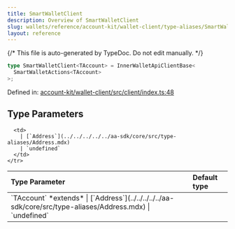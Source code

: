 ```yaml
---
title: SmartWalletClient
description: Overview of SmartWalletClient
slug: wallets/reference/account-kit/wallet-client/type-aliases/SmartWalletClient
layout: reference
---
```


{/* This file is auto-generated by TypeDoc. Do not edit manually. */}

```ts
type SmartWalletClient<TAccount> = InnerWalletApiClientBase<
  SmartWalletActions<TAccount>
>;
```

Defined in: [account-kit/wallet-client/src/client/index.ts:48](https://github.com/alchemyplatform/aa-sdk/blob/17aad1f572375d42a06c7e3238078a88a435d459/account-kit/wallet-client/src/client/index.ts#L48)

## Type Parameters

<table>
  <thead>
    <tr>
      <th align="left">Type Parameter</th>
      <th align="left">Default type</th>
    </tr>
  </thead>

  <tbody>
    <tr>
      <td>
        `TAccount` *extends*
        | [`Address`](../../../../../aa-sdk/core/src/type-aliases/Address.mdx)
        | `undefined`
      </td>

      <td>
        | [`Address`](../../../../../aa-sdk/core/src/type-aliases/Address.mdx)
        | `undefined`
      </td>
    </tr>

  </tbody>
</table>
